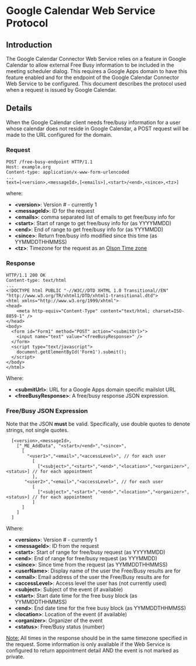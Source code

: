 = Google Calendar Web Service Protocol =

== Introduction ==

The Google Calendar Connector Web Service relies on a feature in Google Calendar to allow external Free Busy information to be included in the meeting scheduler dialog. This requires a Google Apps domain to have this feature enabled and for the endpoint of the Google Calendar Connector Web Service to be configured. This document describes the protocol used when a request is issued by Google Calendar.

== Details ==

When the Google Calendar client needs free/busy information for a user whose calendar does not reside in Google Calendar, a POST request will be made to the URL configured for the domain. 

=== Request ===
<pre>
POST /free-busy-endpoint HTTP/1.1
Host: example.org
Content-type: application/x-www-form-urlencoded
...
text=[<version>,<messageId>,[<emails>],<start>/<end>,<since>,<tz>]
</pre>

where:
* '''&lt;version&gt;''': Version # - currently 1
* '''&lt;messageId&gt;''': ID for the request
* '''&lt;emails&gt;''': comma separated list of emails to get free/busy info for
* '''&lt;start&gt;''': Start of range to get free/busy info for (as YYYYMMDD)
* '''&lt;end&gt;''': End of range to get free/busy info for (as YYYMMDD)
* '''&lt;since&gt;''': Return free/busy info modified since this time (as YYMMDDTHHMMSS)
* '''&lt;tz&gt;''': Timezone for the request as an [http://www.twinsun.com/tz/tz-link.htm Olson Time zone]

=== Response ===
<pre>
HTTP/1.1 200 OK
Content-type: text/html
...
<!DOCTYPE html PUBLIC "-//W3C//DTD XHTML 1.0 Transitional//EN" "http://www.w3.org/TR/xhtml1/DTD/xhtml1-transitional.dtd">
<html xmlns="http://www.w3.org/1999/xhtml">
<head>
    <meta http-equiv="Content-Type" content="text/html; charset=ISO-8859-1" />
</head>
<body>
  <form id="Form1" method="POST" action="<submitUrl>">
    <input name="text" value="<freeBusyResponse>" />
  </form>
  <script type="text/javascript">
    document.getElementById('Form1').submit();
  </script>
</body>
</html>
</pre>

Where:
* '''&lt;submitUrl&gt;''': URL for a Google Apps domain specific mailslot URL
* '''&lt;freeBusyResponse&gt;''': A free/busy response JSON expression.
  
=== Free/Busy JSON Expression ===
Note that the JSON '''must''' be valid. Specifically, use double quotes to denote strings, not single quotes.

<pre>
  [<version>,<messageId>,
    ["_ME_AddData", "<start>/<end>","<since>",
      [
        "<user1>","<email>","<accessLevel>", // for each user
          [
            ["<subject>","<start>","<end>","<location>","<organizer>",<status>] // for each appointment
          ],
       "<user2>","<email>","<accessLevel>", // for each user
          [
            ["<subject>","<start>","<end>","<location>","<organizer>",<status>] // for each appointment
          ]
      ]
    ]
  ]
</pre>

Where:
* '''&lt;version&gt;''': Version # - currently 1
* '''&lt;messageId&gt;''': ID from the request
* '''&lt;start&gt;''': Start of range for free/busy request (as YYYYMMDD)
* '''&lt;end&gt;''': End of range for free/busy request (as YYYMMDD)
* '''&lt;since&gt;''': Since time from the request (as YYMMDDTHHMMSS)
* '''&lt;userName&gt;''': Display name of the user the Free/Busy results are for
* '''&lt;email&gt;''': Email address of the user the Free/Busy results are for
* '''&lt;accessLevel&gt;''': Access level the user has (not currently used)
* '''&lt;subject&gt;''': Subject of the event (if available)
* '''&lt;start&gt;''': Start date time for the free busy block (as YYMMDDTHHMMSS) 
* '''&lt;end&gt;''': End date time for the free busy block (as YYMMDDTHHMMSS) 
* '''&lt;location&gt;''': Location of the event (if available)
* '''&lt;organizer&gt;''': Organizer of the event
* '''&lt;status&gt;''': Free/Busy status (number)

<u>Note:</u> All times in the response should be in the same timezone specified in the request. Some information is only available if the Web Service is configured to return appointment detail AND the event is not marked as private.


